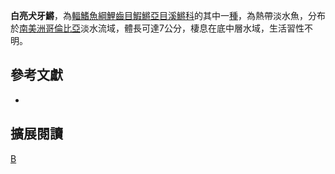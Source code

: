{{Speciesbox 
| taxon = Cynodonichthys leucurus
| status = NE
| status_system = IUCN3.1
| authority = [[Fowler|Fowler]], 1944
| synonyms = *''Rivulus leucurus, Fowler, 1944''
}}
'''白亮犬牙鱂'''，為[[輻鰭魚綱|輻鰭魚綱]][[鯉齒目|鯉齒目]][[鰕鱂亞目|鰕鱂亞目]][[溪鱂科|溪鱂科]]的其中一[[種|種]]，為熱帶淡水魚，分布於[[南美洲|南美洲]][[哥倫比亞|哥倫比亞]]淡水流域，體長可達7公分，棲息在底中層水域，生活習性不明。

== 參考文獻 ==
*{{FishBase_species|genus=Cynodonichthys|species=leucurus|year=2014|month=8}}

== 擴展閱讀 ==
{{refbegin}}
{{wikispecies-inline|Cynodonichthys leucurus|白亮犬牙鱂}}
{{refend}}
{{Taxonbar|from=Q5512498}}

[[Category:犬牙鱂屬|B]]


{{魚類小作品}}